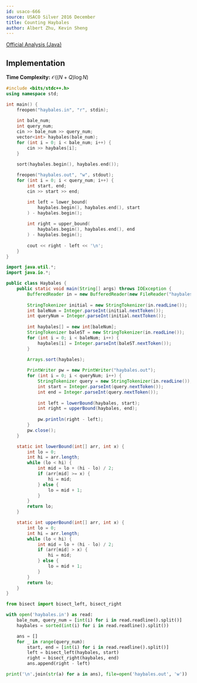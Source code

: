 ```yaml
---
id: usaco-666
source: USACO Silver 2016 December
title: Counting Haybales
author: Albert Zhu, Kevin Sheng
---
```


[Official Analysis (Java)](http://www.usaco.org/current/data/sol_haybales_silver_dec16.html)

## Implementation

**Time Complexity:** $\mathcal{O}((N+Q)\log N)$

<LanguageSection>
<CPPSection>

```cpp
#include <bits/stdc++.h>
using namespace std;

int main() {
	freopen("haybales.in", "r", stdin);
	
	int bale_num;
	int query_num;
	cin >> bale_num >> query_num;
	vector<int> haybales(bale_num);
	for (int i = 0; i < bale_num; i++) {
		cin >> haybales[i];
	}
	
	sort(haybales.begin(), haybales.end());

	freopen("haybales.out", "w", stdout);
	for (int i = 0; i < query_num; i++) {
		int start, end;
		cin >> start >> end;

		int left = lower_bound(
			haybales.begin(), haybales.end(), start
		) - haybales.begin();
		
		int right = upper_bound(
			haybales.begin(), haybales.end(), end
		) - haybales.begin();
		
		cout << right - left << '\n';
	}
}
```

</CPPSection>
<JavaSection>

```java
import java.util.*;
import java.io.*;

public class Haybales {
	public static void main(String[] args) throws IOException {
		BufferedReader in = new BufferedReader(new FileReader("haybales.in"));
		
		StringTokenizer initial = new StringTokenizer(in.readLine());
		int baleNum = Integer.parseInt(initial.nextToken());
		int queryNum = Integer.parseInt(initial.nextToken());
		
		int haybales[] = new int[baleNum];
		StringTokenizer baleST = new StringTokenizer(in.readLine());
		for (int i = 0; i < baleNum; i++) {
			haybales[i] = Integer.parseInt(baleST.nextToken());
		}
		
		Arrays.sort(haybales);

		PrintWriter pw = new PrintWriter("haybales.out");
		for (int i = 0; i < queryNum; i++) {
			StringTokenizer query = new StringTokenizer(in.readLine());
			int start = Integer.parseInt(query.nextToken());
			int end = Integer.parseInt(query.nextToken());
			
			int left = lowerBound(haybales, start);
			int right = upperBound(haybales, end);
			
			pw.println(right - left);
		}
		pw.close();
	}

	static int lowerBound(int[] arr, int x) {
		int lo = 0;
		int hi = arr.length;
		while (lo < hi) {
			int mid = lo + (hi - lo) / 2;
			if (arr[mid] >= x) {
				hi = mid;
			} else {
				lo = mid + 1;
			}
		}
		return lo;
	}

	static int upperBound(int[] arr, int x) {
		int lo = 0;
		int hi = arr.length;
		while (lo < hi) {
			int mid = lo + (hi - lo) / 2;
			if (arr[mid] > x) {
				hi = mid;
			} else {
				lo = mid + 1;
			}
		}
		return lo;
	}
}
```

</JavaSection>
<PySection>

```py
from bisect import bisect_left, bisect_right

with open('haybales.in') as read:
	bale_num, query_num = [int(i) for i in read.readline().split()]
	haybales = sorted(int(i) for i in read.readline().split())

	ans = []
	for _ in range(query_num):
		start, end = [int(i) for i in read.readline().split()]
		left = bisect_left(haybales, start)
		right = bisect_right(haybales, end)
		ans.append(right - left)

print('\n'.join(str(a) for a in ans), file=open('haybales.out', 'w'))
```

</PySection>
</LanguageSection>
